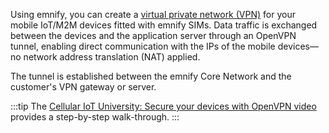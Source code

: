 Using emnify, you can create a [virtual private network (VPN)](/glossary#vpn) for your mobile IoT/M2M devices fitted with emnify SIMs.
Data traffic is exchanged between the devices and the application server through an OpenVPN tunnel, enabling direct communication with the IPs of the mobile devices—no network address translation (NAT) applied.

The tunnel is established between the emnify Core Network and the customer's VPN gateway or server.

:::tip
The [Cellular IoT University: Secure your devices with OpenVPN video](https://www.youtube.com/watch?v=yt44fJpfkQ4) provides a step-by-step walk-through.
:::
